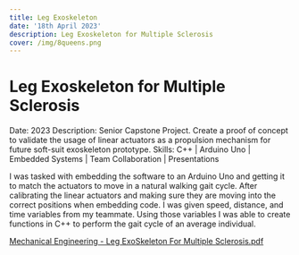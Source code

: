 ```yaml
---
title: Leg Exoskeleton
date: '18th April 2023'
description: Leg Exoskeleton for Multiple Sclerosis
cover: /img/8queens.png
---
```


# Leg Exoskeleton for Multiple Sclerosis

Date: 2023
Description: Senior Capstone Project. Create a proof of concept to validate the usage of linear actuators as a propulsion mechanism for future soft-suit exoskeleton prototype.
Skills: C++ | Arduino Uno | Embedded Systems | Team Collaboration | Presentations

I was tasked with embedding the software to an Arduino Uno and getting it to match the actuators to move in a natural walking gait cycle. After calibrating the linear actuators and making sure they are moving into the correct positions when embedding code. I was given speed, distance, and time variables from my teammate. Using those variables I was able to create functions in C++ to perform the gait cycle of an average individual. 

[Mechanical Engineering - Leg ExoSkeleton For Multiple Sclerosis.pdf](Leg%20Exoskeleton%20for%20Multiple%20Sclerosis%20f75ccbabb87f456a8271e27a0d5efc6f/Mechanical_Engineering_-_Leg_ExoSkeleton_For_Multiple_Sclerosis.pdf)
